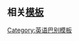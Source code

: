 {{User language-N|Changlish|This user '''own language''' is English and '''think''' he or she '''have goodest''' English, because he or she '''think''' all '''word''' can add est. And this user '''think''' good taste in Chinese is 好味.<br>這位用戶的母語是英語，及認為他有'''goodest'''英語，因為他因為所有字都能夠加est。更認為好味的英語是'''good taste'''，不是taste good。|中式英语}}<noinclude><br><br> <br><br> <br><br> <br><br> <br><br>

==相关[[WP:模板|模板]]==
{{tl|User 中式英语}}

{{tl|User 中式英语-0}}

{{tl|User 中式英语-1}}

{{tl|User 中式英语-2}}

{{tl|User 中式英语-3}}

{{tl|User 中式英语-4}}

{{tl|User 中式英语-5}}

{{tl|User 中式英语-N}}
[[Category:英语巴别模板]]</noinclude>